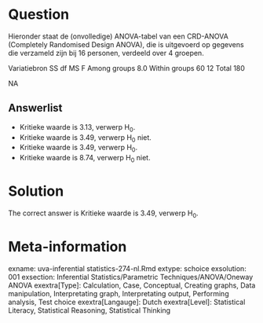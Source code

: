 Question
========

Hieronder staat de (onvolledige) ANOVA-tabel van een CRD-ANOVA (Completely Randomised Design ANOVA), die is uitgevoerd op gegevens die verzameld zijn bij 16 personen, verdeeld over 4 groepen.

Variatiebron SS df MS F
Among groups 8.0
Within groups 60 12
Total 180

NA

Answerlist
----------
* Kritieke waarde is 3.13, verwerp H<sub>0</sub>.
* Kritieke waarde is 3.49, verwerp H<sub>0</sub> niet.
* Kritieke waarde is 3.49, verwerp H<sub>0</sub>.
* Kritieke waarde is 8.74, verwerp H<sub>0</sub> niet.

Solution
========

The correct answer is  Kritieke waarde is 3.49, verwerp H<sub>0</sub>. 

Meta-information
================
exname: uva-inferential statistics-274-nl.Rmd 
extype: schoice 
exsolution: 001 
exsection: Inferential Statistics/Parametric Techniques/ANOVA/Oneway ANOVA
exextra[Type]: Calculation, Case, Conceptual, Creating graphs, Data manipulation, Interpretating graph, Interpretating output, Performing analysis, Test choice 
exextra[Langauge]: Dutch 
exextra[Level]: Statistical Literacy, Statistical Reasoning, Statistical Thinking 
